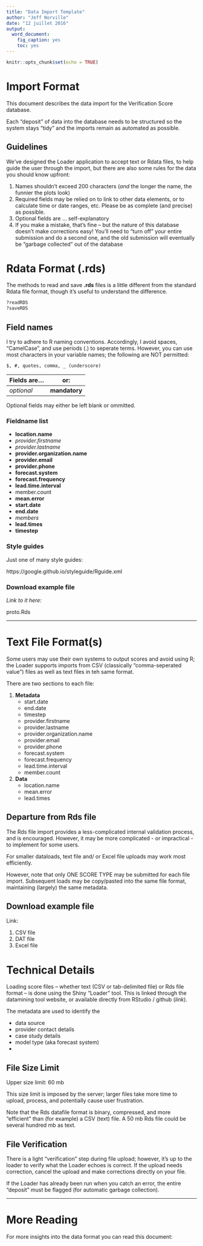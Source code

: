 ```yaml
---
title: "Data Import Template"
author: "Jeff Norville"
date: "12 juillet 2016"
output: 
  word_document: 
    fig_caption: yes
    toc: yes
---
```


```r
knitr::opts_chunk$set(echo = TRUE)
```

# Import Format

This document describes the data import for the Verification Score database.

Each "deposit" of data into the database needs to be structured so the system stays "tidy" and the imports remain as automated as possible.

## Guidelines

We've designed the Loader application to accept text or Rdata files, to help guide the user through the import, but there are also some rules for the data you should know upfront:

1. Names shouldn't exceed 200 characters (*and* the longer the name, the funnier the plots look)
2. Required fields may be relied on to link to other data elements, or to calculate time or date ranges, etc. Please be as complete (and precise) as possible.
3. Optional fields are ... self-explanatory
4. If you make a mistake, that's fine -- but the nature of this database doesn't make corrections easy! You'll need to "turn off" your entire submission and do a second one, and the old submission will eventually be "garbage collected" out of the database

# Rdata Format (.rds)

The methods to read and save **.rds** files is a little different from the standard Rdata file format, though it's useful to understand the difference.

```r
?readRDS
?saveRDS

```



## Field names

I try to adhere to R naming conventions. Accordingly, I avoid spaces, "CamelCase", and use periods (.) to seperate terms. However, you can use most characters in your variable names; the following are NOT permitted: 
```
$, #, quotes, comma, _ (underscore)
```

Fields are...  | or:
---------------|--------------
*optional*     | **mandatory**

Optional fields may either be left blank or ommitted.

### Fieldname list
*  **location.name**
*  *provider.firstname*
*  *provider.lastname*
*  **provider.organization.name**
*  **provider.email**
*  **provider.phone**
*  **forecast.system**
*  **forecast.frequency**
*  **lead.time.interval**
*  member.count
*  **mean.error**
*  **start.date**
*  **end.date**
*  *members*
*  **lead.times**
*  **timestep**

### Style guides
Just one of many style guides:

https://google.github.io/styleguide/Rguide.xml


### Download example file

*Link to it here:*

proto.Rds

-----

# Text File Format(s)


Some users may use their own systems to output scores and avoid using R; the Loader supports imports from CSV (classically "comma-seperated value") files as well as text files in teh same format.

There are two sections to each file:

1. **Metadata**
   + start.date
   + end.date
   + timestep
   + provider.firstname
   + provider.lastname
   + provider.organization.name
   + provider.email
   + provider.phone
   + forecast.system
   + forecast.frequency
   + lead.time.interval
   + member.count

2. **Data**
   + location.name
   + mean.error
   + lead.times

## Departure from Rds file

The Rds file import provides a less-complicated internal validation process, and is encouraged. However, it may be more complicated - or impractical - to implement for some users.

For smaller dataloads, text file and/ or Excel file uploads may work most efficiently.

However, note that only ONE SCORE TYPE may be submitted for each file import. Subsequent loads may be copy/pasted into the same file format, maintaining (largely) the same metadata.


## Download example file

Link:

1. CSV file
2. DAT file
3. Excel file


# Technical Details 
Loading score files -- whether text (CSV or tab-delimited file) or Rds file format -- is done using the Shiny "Loader" tool. This is linked through the datamining tool website, or available directly from RStudio / github (*link*).

The metadata are used to identify the 

 * data source
 * provider contact details
 * case study details
 * model type (aka forecast system)
 * 

## File Size Limit
Upper size limit: 60 mb

This size limit is imposed by the server; larger files take more time to upload, process, and potentially cause user frustration. 

Note that the Rds datafile format is binary, compressed, and more "efficient" than (for example) a CSV (text) file. A 50 mb Rds file could be several hundred mb as text.

## File Verification

There is a light "verification" step during file upload; however, it's up to the loader to verify what the Loader echoes is correct. If the upload needs correction, cancel the upload and make corrections directly on your file.

If the Loader has already been run when you catch an error, the entire "deposit" must be flagged (for automatic garbage collection).



-----

# More Reading

For more insights into the data format you can read this document:

